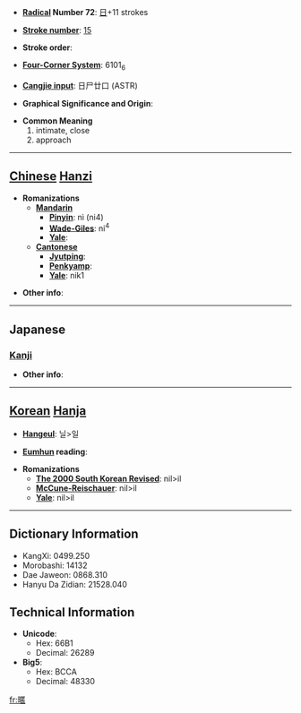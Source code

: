 * '''[[Wiktionary:Chinese radical index| Radical]] Number 72''': [[Wiktionary:Chinese radical index 日|日]]+11 strokes

* '''[[Wiktionary:Chinese total strokes index|Stroke number]]''': [[Wiktionary:Chinese total strokes index 15|15]]

* '''Stroke order''': 

* '''[[Wiktionary:Chinese four corner index|Four-Corner System]]''': 6101<sub>6</sub>

* '''[[Wiktionary:Chinese Cangjie index|Cangjie input]]''': 日尸廿口 (ASTR)

* '''Graphical Significance and Origin''': 

* '''Common Meaning'''
*#intimate, close
*# approach


----

== [[Chinese]] [[Hanzi]] ==

* '''Romanizations'''
** '''[[Mandarin]]'''
*** '''[[Pinyin]]''': nì (ni4)
*** '''[[Wade-Giles]]''': ni<sup>4</sup>
*** '''[[Yale]]''': 
** '''[[Cantonese]]'''
*** '''[[Jyutping]]''':
*** '''[[Penkyamp]]''': 
*** '''[[Yale]]''': nik1

* '''Other info''': 

----

==Japanese==
===[[Kanji]]===
{{kanji|on readings=[[じつ]] (jitsu), [[にち]] (nichi)|kun readings=[[ちかずく]] (chikazuku), [[ちかずき]] (chikazuki)}}

* '''Other info''':  

----

== [[Korean]] [[Hanja]] ==

* '''[[Hangeul]]''': 닐>일

* '''[[Eumhun]] reading''': 

* '''Romanizations'''
** '''[[The 2000 South Korean Revised Romanization|The 2000 South Korean Revised]]''': nil>il
** '''[[McCune-Reischauer]]''': nil>il
** '''[[Yale]]''': nil>il

----

== Dictionary Information ==

* KangXi: 0499.250
* Morobashi: 14132
* Dae Jaweon: 0868.310
* Hanyu Da Zidian: 21528.040

== Technical Information ==

* '''Unicode''':
** Hex: 66B1
** Decimal: 26289
* '''Big5''':
** Hex: BCCA
** Decimal: 48330

[[fr:暱]]